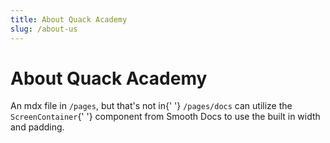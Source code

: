 ```yaml
---
title: About Quack Academy
slug: /about-us
---
```



<ScreenContainer>
    <h1>About Quack Academy</h1>
    <p>
        An mdx file in <code>/pages</code>, but that&apos;s not in{' '}
        <code>/pages/docs</code> can utilize the <code>ScreenContainer</code>{' '}
        component from Smooth Docs to use the built in width and padding.
    </p>
</ScreenContainer>
